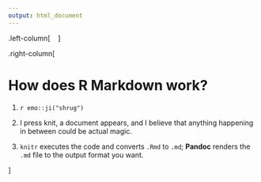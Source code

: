 ```yaml
---
output: html_document
---
```

.left-column[
<span class="fa-stack fa-4x">
  <i class="fa fa-circle fa-stack-2x" style="color: #f2e255;"></i>
  <strong class="fa-stack-1x" style="color: #fff;">?</strong>
</span> 
]

.right-column[

# How does R Markdown work?

1. `r emo::ji("shrug")`

1. I press knit, a document appears, and I believe that anything happening in between could be actual magic.

1. `knitr` executes the code and converts `.Rmd` to `.md`; **Pandoc** renders the `.md` file to the output format you want.

]
